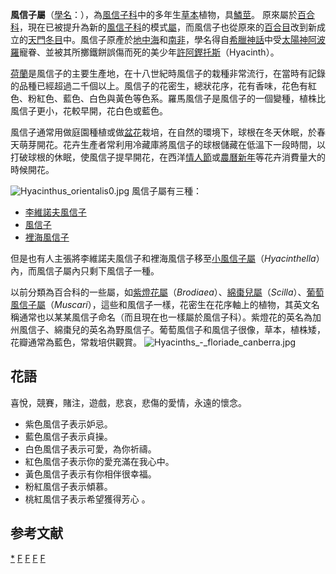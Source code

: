 {{Automatic taxobox
| taxon = Hyacinthus
| authority = [[卡尔·林奈|L.]], 1753
| image = HyacinthPink.jpg
| image_caption = [[風信子|風信子]]
| subdivision_ranks = [[物種|物種]]
| subdivision =
* [[風信子|風信子]] ''Hyacinthus orientalis''
** [[羅馬風信子|羅馬風信子]] ''Hyacinthus orientalis'' var. ''albulus''
* [[李維諾夫風信子|李維諾夫風信子]] ''Hyacinthus litwinowii''
* [[裡海風信子|裡海風信子]] ''Hyacinthus transcaspicus''
}}
'''風信子屬'''（[[學名|學名]]：''{{lang|la|Hyacinthus}}''），為[[風信子科|風信子科]]中的多年生[[草本|草本]]植物，具[[鱗莖|鱗莖]]。 原來屬於[[百合科|百合科]]，現在已被提升為新的[[風信子科|風信子科]]的模式[[屬|屬]]，而風信子也從原來的[[百合目|百合目]]改到新成立的[[天門冬目|天門冬目]]中。風信子原產於[[地中海|地中海]]和[[南非|南非]]，學名得自[[希臘神話|希臘神話]]中受[[太陽神|太陽神]][[阿波羅|阿波羅]]寵眷、並被其所擲鐵餅誤傷而死的美少年[[許阿鏗托斯|許阿鏗托斯]]（Hyacinth）。

[[荷蘭|荷蘭]]是風信子的主要生產地，在十八世紀時風信子的栽種非常流行，在當時有記錄的品種已經超過二千個以上。風信子的花密生，總狀花序，花有香味，花色有紅色、粉紅色、藍色、白色與黃色等色系。羅馬風信子是風信子的一個變種，植株比風信子更小，花較早開，花白色或藍色。

風信子通常用做庭園種植或做[[盆花|盆花]]栽培，在自然的環境下，球根在冬天休眠，於春天萌芽開花。花卉生產者常利用冷藏庫將風信子的球根儲藏在低溫下一段時間，以打破球根的休眠，使風信子提早開花，在西洋[[情人節|情人節]]或[[農曆新年|農曆新年]]等花卉消費量大的時候開花。

[[File:Hyacinthus_orientalis0.jpg|thumb]]
風信子屬有三種：
* [[李維諾夫風信子|李維諾夫風信子]]
* [[風信子|風信子]]
* [[裡海風信子|裡海風信子]]
但是也有人主張將李維諾夫風信子和裡海風信子移至[[小風信子屬|小風信子屬]]（''Hyacinthella''）內，而風信子屬內只剩下風信子一種。

以前分類為百合科的一些屬，如[[紫燈花屬|紫燈花屬]]（''Brodiaea''）、[[綿棗兒屬|綿棗兒屬]]（''Scilla''）、[[葡萄風信子屬|葡萄風信子屬]]（''Muscari''），這些和風信子一樣，花密生在花序軸上的植物，其英文名稱通常也以某某風信子命名（而且現在也一樣屬於風信子科）。紫燈花的英名為加州風信子、綿棗兒的英名為野風信子。葡萄風信子和風信子很像，草本，植株矮，花瓣通常為藍色，常栽培供觀賞。
[[File:Hyacinths_-_floriade_canberra.jpg|thumb]]

== 花語 ==
喜悅，競賽，賭注，遊戲，悲哀，悲傷的愛情，永遠的懷念。
* 紫色風信子表示妒忌。
* 藍色風信子表示貞操。
* 白色風信子表示可愛，為你祈禱。
* 紅色風信子表示你的愛充滿在我心中。
* 黃色風信子表示有你相伴很幸福。
* 粉紅風信子表示傾慕。
* 桃紅風信子表示希望獲得芳心 。

==参考文献==
{{reflist}}

{{Commons category|Hyacinthus (Hyacinthaceae)}}
{{Taxonbar|from=Q158758}}

[[Category:風信子屬|*]]
[[Category:風信子科|F]]
[[Category:花|F]]
[[Category:卡尔·林奈命名的生物分类|F]]
[[Category:_1753年描述的分类群|F]]